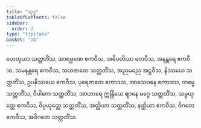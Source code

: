 ```yaml
---
title: "သုဒ္ဓ"
tableOfContents: false
sidebar:
  order: 2
type: "tipitaka"
basket: "ab"
---
```



<DynamicBreadcrumb />

<Division number="22">

<Paragraph number="99">
ဟေတုယာ သတ္တတိံသ, အာရမ္မဏေ ဧကဝီသ, အဓိပတိယာ တေဝီသ, အနန္တရေ ဧကဝီသ, သမနန္တရေ ဧကဝီသ, သဟဇာတေ သတ္တတိံသ, အညမညေ အဋ္ဌဝီသ, နိဿယေ သတ္တတိံသ, ဥပနိဿယေ ဧကဝီသ, ပုရေဇာတေ ဧကာဒသ, အာသေဝနေ ဧကာဒသ, ကမ္မေ သတ္တတိံသ, ဝိပါကေ သတ္တတိံသ, အာဟာရေ ဣန္ဒြိယေ ဈာနေ မဂ္ဂေ သတ္တတိံသ, သမ္ပယုတ္တေ ဧကဝီသ, ဝိပ္ပယုတ္တေ သတ္တတိံသ, အတ္ထိယာ သတ္တတိံသ, နတ္ထိယာ ဧကဝီသ, ဝိဂတေ ဧကဝီသ, အဝိဂတေ သတ္တတိံသ.
</Paragraph>
</Division>